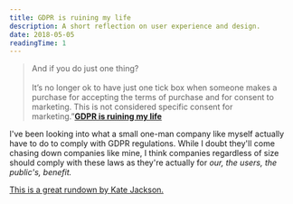 ```yaml
---
title: GDPR is ruining my life
description: A short reflection on user experience and design.
date: 2018-05-05
readingTime: 1
---
```


>And if you do just one thing?<br /><br />It’s no longer ok to have just one tick box when someone makes a purchase for accepting the terms of purchase and for consent to marketing. This is not considered specific consent for marketing.”**[GDPR is ruining my life](http://www.tablecrowd.com/blog/2018/05/gdpr-is-ruining-my-life/)**

I've been looking into what a small one-man company like myself actually have to do to comply with GDPR regulations. While I doubt they'll come chasing down companies like mine, I think companies regardless of size should comply with these laws as they're actually for _our, the users, the public's, benefit._

[This is a great rundown by Kate Jackson.](http://www.tablecrowd.com/blog/2018/05/gdpr-is-ruining-my-life/)
